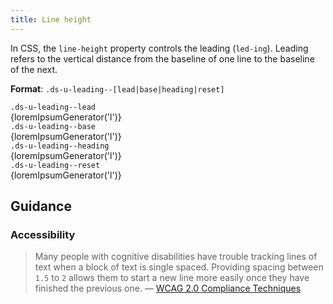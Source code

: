 ```yaml
---
title: Line height
---
```


In CSS, the `line-height` property controls the leading (`led-ing`). Leading refers to the vertical distance from the baseline of one line to the baseline of the next.

**Format**: `.ds-u-leading--[lead|base|heading|reset]`

 <EmbeddedExample id="1">
  <section class="example-list">
    <article>
      <code class="ds-u-margin-bottom--1">.ds-u-leading--lead</code>
      <div class="ds-u-leading--lead">{loremIpsumGenerator('l')}</div>
    </article>
    <article>
      <code class="ds-u-margin-bottom--1">.ds-u-leading--base</code>
      <div class="ds-u-leading--base">{loremIpsumGenerator('l')}</div>
    </article>
    <article>
      <code class="ds-u-margin-bottom--1">.ds-u-leading--heading</code>
      <div class="ds-u-leading--heading">{loremIpsumGenerator('l')}</div>
    </article>
    <article>
      <code class="ds-u-margin-bottom--1">.ds-u-leading--reset</code>
      <div class="ds-u-leading--reset">{loremIpsumGenerator('l')}</div>
    </article>
  </section>
</EmbeddedExample>

## Guidance

### Accessibility

> Many people with cognitive disabilities have trouble tracking lines of text when a block of text is single spaced. Providing spacing between `1.5` to `2` allows them to start a new line more easily once they have finished the previous one. &mdash; [WCAG 2.0 Compliance Techniques](https://www.w3.org/TR/WCAG20-TECHS/C21.html)
